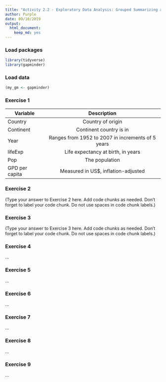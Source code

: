 ```yaml
---
title: "Activity 2.2 - Exploratory Data Analysis: Grouped Summarizing and Manipulating"
author: Purple
date: 09/10/2019
output: 
  html_document: 
    keep_md: yes
---
```


### Load packages

```r
library(tidyverse)
library(gapminder)
```

### Load data

```r
(my_gm <- gapminder)
```


### Exercise 1

| Variable      |Description    |
| ------------- |:-------------:| 
| Country       |Country of origin|
| Continent     |Continent country is in|
| Year          |Ranges from 1952 to 2007 in increments of 5 years|
| lifeExp       |Life expectancy at birth, in years|
| Pop           |The population|
| GPD per capita|Measured in US$, inflation-adjusted|
### Exercise 2

(Type your answer to Exercise 2 here. Add code chunks as needed. Don't forget 
to label your code chunk. Do not use spaces in code chunk labels.)

### Exercise 3

(Type your answer to Exercise 3 here. Add code chunks as needed. Don't forget 
to label your code chunk. Do not use spaces in code chunk labels.)

### Exercise 4

...

### Exercise 5

...

### Exercise 6

...

### Exercise 7

...

### Exercise 8

...

### Exercise 9

...
